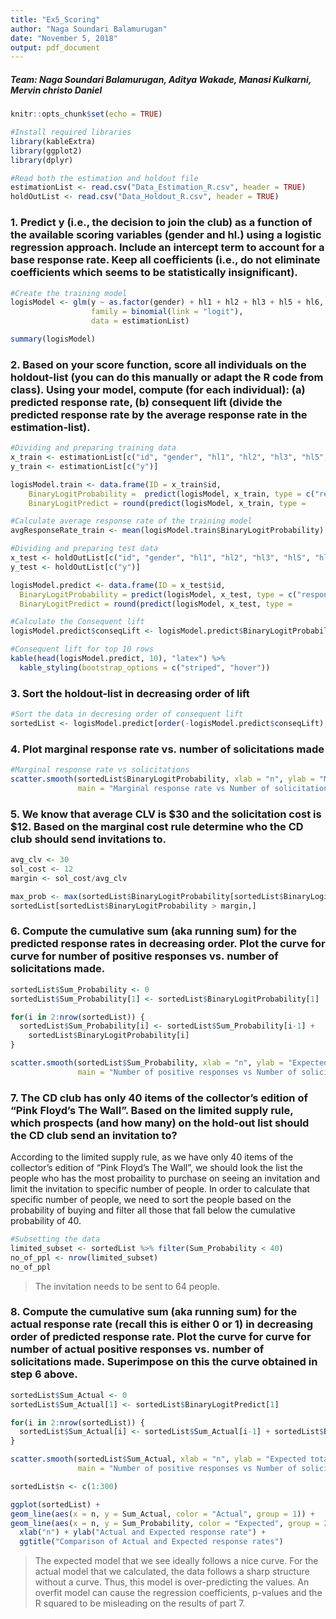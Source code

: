 ---
title: "Ex5_Scoring"
author: "Naga Soundari Balamurugan"
date: "November 5, 2018"
output: pdf_document
---

##### Team: Naga Soundari Balamurugan, Aditya Wakade, Manasi Kulkarni, Mervin christo Daniel

```{r setup, include=FALSE}
knitr::opts_chunk$set(echo = TRUE)
```

```{r libraries}
#Install required libraries
library(kableExtra)
library(ggplot2)
library(dplyr)
```

```{r Read file}
#Read both the estimation and holdout file
estimationList <- read.csv("Data_Estimation_R.csv", header = TRUE)
holdOutList <- read.csv("Data_Holdout_R.csv", header = TRUE)

```

### 1. Predict y (i.e., the decision to join the club) as a function of the available scoring variables (gender and hl.) using a logistic regression approach. Include an intercept term to account for a base response rate. Keep all coefficients (i.e., do not eliminate coefficients which seems to be statistically insignificant).

```{r Training logistic model}
#Create the training model
logisModel <- glm(y ~ as.factor(gender) + hl1 + hl2 + hl3 + hl5 + hl6, 
                  family = binomial(link = "logit"), 
                  data = estimationList)

summary(logisModel)
```

### 2.	Based on your score function, score all individuals on the holdout-list (you can do this manually or adapt the R code from class). Using your model, compute (for each individual): (a) predicted response rate, (b) consequent lift (divide the predicted response rate by the average response rate in the estimation-list). 

```{r training data}
#Dividing and preparing training data
x_train <- estimationList[c("id", "gender", "hl1", "hl2", "hl3", "hl5", "hl6")]
y_train <- estimationList[c("y")]

logisModel.train <- data.frame(ID = x_train$id,
    BinaryLogitProbability =  predict(logisModel, x_train, type = c("response")),
    BinaryLogitPredict = round(predict(logisModel, x_train, type =                                               c("response")), digits = 0))

#Calculate average response rate of the training model
avgResponseRate_train <- mean(logisModel.train$BinaryLogitProbability)


```


```{r}
#Dividing and preparing test data
x_test <- holdOutList[c("id", "gender", "hl1", "hl2", "hl3", "hl5", "hl6")]
y_test <- holdOutList[c("y")]

logisModel.predict <- data.frame(ID = x_test$id,
  BinaryLogitProbability = predict(logisModel, x_test, type = c("response")),
  BinaryLogitPredict = round(predict(logisModel, x_test, type =                                               c("response")), digits = 0))

#Calculate the Consequent lift
logisModel.predict$conseqLift <- logisModel.predict$BinaryLogitProbability/avgResponseRate_train

#Consequent lift for top 10 rows
kable(head(logisModel.predict, 10), "latex") %>% 
  kable_styling(bootstrap_options = c("striped", "hover"))
```

### 3.	Sort the holdout-list in decreasing order of lift 

```{r sort}
#Sort the data in decresing order of consequent lift
sortedList <- logisModel.predict[order(-logisModel.predict$conseqLift),] 
```

### 4.	Plot marginal response rate vs. number of solicitations made

```{r plot}
#Marginal response rate vs solicitations
scatter.smooth(sortedList$BinaryLogitProbability, xlab = "n", ylab = "Marginal Response Rate", 
               main = "Marginal response rate vs Number of solicitations made")
```

### 5.	We know that average CLV is $30 and the solicitation cost is $12. Based on the marginal cost rule determine who the CD club should send invitations to.

```{r}
avg_clv <- 30
sol_cost <- 12
margin <- sol_cost/avg_clv

max_prob <- max(sortedList$BinaryLogitProbability[sortedList$BinaryLogitProbability > margin])
sortedList[sortedList$BinaryLogitProbability > margin,]

```



### 6.	Compute the cumulative sum (aka running sum) for the predicted response rates in decreasing order. Plot the curve for curve for number of positive responses vs. number of solicitations made.

```{r cumulative sum}

sortedList$Sum_Probability <- 0
sortedList$Sum_Probability[1] <- sortedList$BinaryLogitProbability[1]

for(i in 2:nrow(sortedList)) {
  sortedList$Sum_Probability[i] <- sortedList$Sum_Probability[i-1] +
    sortedList$BinaryLogitProbability[i]
}

scatter.smooth(sortedList$Sum_Probability, xlab = "n", ylab = "Expected total no of responses", 
               main = "Number of positive responses vs Number of solicitations made")

```


### 7.	The CD club has only 40 items of the collector's edition of "Pink Floyd's The Wall". Based on the limited supply rule, which prospects (and how many) on the hold-out list should the CD club send an invitation to?

According to the limited supply rule, as we have only 40 items of the collector's edition of "Pink Floyd's The Wall", we should look the list the people who has the most probaility to purchase on seeing an invitation and limit the invitation to specific number of people. In order to calculate that specific number of people, we need to sort the people based on the probability of buying and filter all those that fall below the cumulative probability of 40.

```{r}
#Subsetting the data
limited_subset <- sortedList %>% filter(Sum_Probability < 40)
no_of_ppl <- nrow(limited_subset)
no_of_ppl
```

> The invitation needs to be sent to 64 people.

### 8.	Compute the cumulative sum (aka running sum) for the actual response rate (recall this is either 0 or 1) in decreasing order of predicted response rate. Plot the curve for curve for number of actual positive responses vs. number of solicitations made. Superimpose on this the curve obtained in step 6 above. 

```{r Actual}
sortedList$Sum_Actual <- 0
sortedList$Sum_Actual[1] <- sortedList$BinaryLogitPredict[1]

for(i in 2:nrow(sortedList)) {
  sortedList$Sum_Actual[i] <- sortedList$Sum_Actual[i-1] + sortedList$BinaryLogitPredict[i]
}

scatter.smooth(sortedList$Sum_Actual, xlab = "n", ylab = "Expected total no of responses", 
               main = "Number of positive responses vs Number of solicitations made")
```


```{r viz}
sortedList$n <- c(1:300)

ggplot(sortedList) +
geom_line(aes(x = n, y = Sum_Actual, color = "Actual", group = 1)) +
geom_line(aes(x = n, y = Sum_Probability, color = "Expected", group = 2)) +
  xlab("n") + ylab("Actual and Expected response rate") + 
  ggtitle("Comparison of Actual and Expected response rates")

```

> The expected model that we see ideally follows a nice curve. For the actual model that we calculated, the data follows a sharp structure without a curve. Thus, this model is over-predicting the values. An overfit model can cause the regression coefficients, p-values and the R squared to be misleading on the results of part 7. 

